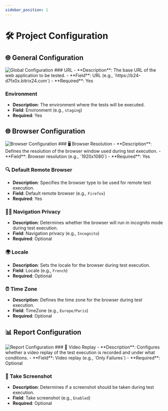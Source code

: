 ```yaml
---
sidebar_position: 1
---
```


# 🛠️ Project Configuration

## 🌐 General Configuration
<img src={configurationGeneral} alt="Global Configuration" width={600} style={{paddingLeft:35}}/>
### URL
- **Description**: The base URL of the web application to be tested.
- **Field**: URL (e.g., `https://b24-d7fx0x.bitrix24.com`)
- **Required**: Yes

### Environment
- **Description**: The environment where the tests will be executed.
- **Field**: Environment (e.g., `staging`)
- **Required**: Yes

## 🌐 Browser Configuration
<img src={configurationBrowser} alt="Browser Configuration" width={600} style={{paddingLeft:35}}/>
### 🖥️ Browser Resolution
- **Description**: Defines the resolution of the browser window used during test execution.
- **Field**: Browser resolution (e.g., `1920x1080`)
- **Required**: Yes

### 🔍 Default Remote Browser
- **Description**: Specifies the browser type to be used for remote test execution.
- **Field**: Default remote browser (e.g., `Firefox`)
- **Required**: Yes

### 🕵️‍♂️ Navigation Privacy
- **Description**: Determines whether the browser will run in incognito mode during test execution.
- **Field**: Navigation privacy (e.g., `Incognito`)
- **Required**: Optional

### 🌍 Locale
- **Description**: Sets the locale for the browser during test execution.
- **Field**: Locale (e.g., `French`)
- **Required**: Optional

### ⏰ Time Zone
- **Description**: Defines the time zone for the browser during test execution.
- **Field**: TimeZone (e.g., `Europe/Paris`)
- **Required**: Optional

## 📊 Report Configuration
<img src={configurationReport} alt="Report Configuration" width={600} style={{paddingLeft:35}}/>
### 🎥 Video Replay
- **Description**: Configures whether a video replay of the test execution is recorded and under what conditions.
- **Field**: Video replay (e.g., `Only Failures`)
- **Required**: Optional

### 📸 Take Screenshot
- **Description**: Determines if a screenshot should be taken during test execution.
- **Field**: Take screenshot (e.g., `Enabled`)
- **Required**: Optional

